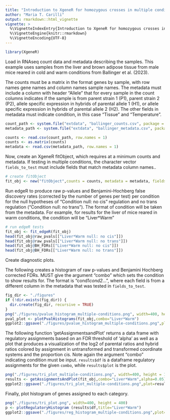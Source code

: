 ```yaml
---
title: "Introduction to XgeneR for homozygous crosses in multiple conditions."
author: "Maria T. Carilli"
output: rmarkdown::html_vignette
vignette: >
  %\VignetteIndexEntry{Introduction to XgeneR for homozygous crosses in a multiple conditions.}
  %\VignetteEngine{knitr::rmarkdown}
  %\VignetteEncoding{UTF-8}
---
```


```r
library(XgeneR)
```

Load in RNAseq count data and metadata describing the samples. This example uses samples from the liver and brown adipose tissue from male mice reared in cold and warm conditions from Ballinger et al. (2023). 

The counts must be a matrix in the format genes by sample, with row names gene names and column names sample names. The metadata must include a column with header "Allele" that for every sample in the count columns indicates if the sample is from parent strain 1 (P1), parent strain 2 (P2), allele specific expression in hybrids of parental allele 1 (H1), or allele specific expression in hybrids of parental allele 2 (H2). The other fields in metadata must indicate condition, in this case "Tissue" and "Temperature".

```r
count_path <- system.file("extdata", "ballinger_counts.csv", package = "XgeneR")
metadata_path <- system.file("extdata", "ballinger_metadata.csv", package = "XgeneR")

counts <- read.csv(count_path, row.names = 1)
counts <- as.matrix(counts)
metadata <- read.csv(metadata_path, row.names = 1) 
```

Now, create an XgeneR fitObject, which requires at a minimum counts and metadata. If testing in multiple conditions, the character vector `fields_to_test` must include fields that match metadata column names.. 

```r
# create fitObject
fit_obj <- new("fitObject",counts = counts, metadata = metadata, fields_to_test = c("Tissue","Temperature"))
```

Run edgeR to produce raw p-values and Benjamini-Hochberg false discovery rates (corrected by the number of genes per test) per condition for the null hypotheses of "Condition null: no cis" regulation and no trans regulation ("Condition null: no trans"). The format of condition will be taken from the metadata. For example, for results for the liver of mice reared in warm conditions, the condition will be "Liver*Warm"
```r
# run edgeR tests
fit_obj <- fit_edgeR(fit_obj)
head(fit_obj@raw_pvals[["Liver*Warm null: no cis"]])
head(fit_obj@raw_pvals[["Liver*Warm null: no trans"]])
head(fit_obj@BH_FDRs[["Liver*Warm null: no cis"]])
head(fit_obj@BH_FDRs[["Liver*Warm null: no trans"]])
```

Create diagnostic plots. 

The following creates a histogram of raw p-values and Benjamini Hochberg corrected FDRs. MUST give the argument "combo" which sets the condition to show results for. The format is "cond1*cond2*...", where each field is from a different column in the metadata that was tested in `fields_to_test`. 
```r
fig_dir <- "./figures"
if (!dir.exists(fig_dir)) {
  dir.create(fig_dir, recursive = TRUE)
}
png("./figures/pvalue_histogram_multiple-conditions.png", width=400, height = 400)
pval_plot <- plotPvalHistograms(fit_obj,combo="Liver*Warm")
ggplot2::ggsave("./figures/pvalue_histogram_multiple-conditions.png",plot=pval_plot,width=4,height=4)
```

The following function 'getAssignmentsandPlot' returns a data frame with regulatory assignments based on an FDR threshold of 'alpha' as well as a plot that produces a visualization of the log2 of parental ratios and hybrid ratios colored by assignment in untransformed and transformed coordinate systems and the proportion cis. Note again the argument "combo" indicating condition must be input. `results$df` is a dataframe regulatory assignments for the given `combo`, while `results$plot` is the plot.  

```r
png("./figures/tri_plot_multiple-conditions.png", width=400, height = 1000)
results <- getAssignmentsAndPlot(fit_obj,combo="Liver*Warm",alpha=0.05)
ggplot2::ggsave("./figures/tri_plot_multiple-conditions.png",plot=results$plot,width=4,height=10)
```

Finally, plot histogram of genes assigned to each category.
```r
png("./figures/tri_plot.png", width=400, height = 400)
p <- plotRegulatoryHistogram (results$df,title="Liver*Warm")
ggplot2::ggsave("./figures/reg_histogram_multiple-conditions.png",plot=p,width=4,height=4)
```
